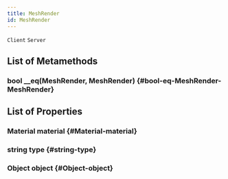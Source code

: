 ```yaml
---
title: MeshRender
id: MeshRender
---
```

`Client`
`Server`

## List of Metamethods

### bool __eq(MeshRender, MeshRender) {#bool-eq-MeshRender-MeshRender}

## List of Properties

### Material material {#Material-material}

### string type {#string-type}

### Object object {#Object-object}

